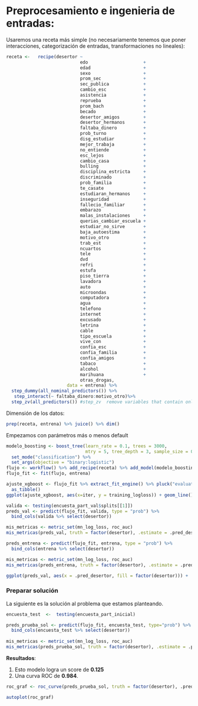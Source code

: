 # Preprocesamiento e ingenieria de entradas:


Usaremos una receta más simple (no necesariamente tenemos que poner interacciones,
categorización de entradas, transformaciones no lineales):


```r
receta <-   recipe(desertor ~ 
                            edo                     +
                            edad                    +
                            sexo                    +
                            prom_sec                +
                            sec_publica             +
                            cambio_esc              +
                            asistencia              +
                            reprueba                +
                            prom_bach               +
                            becado                  +
                            desertor_amigos         +
                            desertor_hermanos       +
                            faltaba_dinero          +
                            prob_turno              +
                            disg_estudiar           +
                            mejor_trabaja           +
                            no_entiende             +
                            esc_lejos               +
                            cambio_casa             +
                            bulling                 +
                            disciplina_estricta     +
                            discriminado            +
                            prob_familia            +
                            te_casate               +
                            estudiaran_hermanos     +
                            inseguridad             +
                            fallecio_familiar       +
                            embarazo                +
                            malas_instalaciones     +
                            querias_cambiar_escuela +
                            estudiar_no_sirve       +
                            baja_autoestima         +
                            motivo_otro             +
                            trab_est                +
                            ncuartos                +
                            tele                    +
                            dvd                     +
                            refri                   +
                            estufa                  +
                            piso_tierra             +
                            lavadora                +
                            auto                    +
                            microondas              +
                            computadora             +
                            agua                    +
                            telefono                +
                            internet                +
                            excusado                +
                            letrina                 +
                            cable                   +
                            tipo_escuela            +
                            vive_con                +
                            confia_esc              +
                            confia_familia          +
                            confia_amigos           +
                            tabaco                  +
                            alcohol                 +
                            marihuana               +
                            otras_drogas,
                       data = entrena) %>%
  step_dummy(all_nominal_predictors()) %>%
   step_interact(~ faltaba_dinero:motivo_otro)%>%
  step_zv(all_predictors()) #step_zv  remove variables that contain only a single value.
```


Dimensión de los datos:

```r
prep(receta, entrena) %>% juice() %>% dim()
```


Empezamos con parámetros más o menos default

```r
modelo_boosting <- boost_tree(learn_rate = 0.1, trees = 3000, 
                              mtry = 5, tree_depth = 3, sample_size = 0.8) %>%
  set_mode("classification") %>% 
  set_args(objective = "binary:logistic")
flujo <- workflow() %>% add_recipe(receta) %>% add_model(modelo_boosting)
flujo_fit <- fit(flujo, entrena)
```

```r
ajuste_xgboost <- flujo_fit %>% extract_fit_engine() %>% pluck("evaluation_log") %>%
  as_tibble()
ggplot(ajuste_xgboost, aes(x=iter, y = training_logloss)) + geom_line()
```




```r
valida <- testing(encuesta_part_val$splits[[1]])
preds_val <- predict(flujo_fit, valida, type = "prob") %>% 
  bind_cols(valida %>% select(desertor))
```


```r
mis_metricas <- metric_set(mn_log_loss, roc_auc)
mis_metricas(preds_val, truth = factor(desertor), .estimate = .pred_desertor, event_level = "first")
```

```r
preds_entrena <- predict(flujo_fit, entrena, type = "prob") %>% 
  bind_cols(entrena %>% select(desertor))
```


```r
mis_metricas <- metric_set(mn_log_loss, roc_auc)
mis_metricas(preds_entrena, truth = factor(desertor), .estimate = .pred_desertor, event_level = "first")
```
```r
ggplot(preds_val, aes(x = .pred_desertor, fill = factor(desertor))) +   geom_histogram(alpha=0.8)
```



### Preparar solución
La siguiente es la solución al problema que estamos planteando.


```r
encuesta_test  <-  testing(encuesta_part_inicial)

preds_prueba_sol <- predict(flujo_fit, encuesta_test, type="prob") %>% 
  bind_cols(encuesta_test %>% select(desertor)) 
 
mis_metricas <- metric_set(mn_log_loss, roc_auc)
mis_metricas(preds_prueba_sol, truth = factor(desertor), .estimate = .pred_desertor, event_level = "first") 


```





**Resultados**:

1. Esto modelo logra un score de **$0.125$**
2. Una curva ROC de **$0.984$**.


```r
roc_graf <- roc_curve(preds_prueba_sol, truth = factor(desertor), .pred_desertor,event_level = "first")

autoplot(roc_graf)
```



